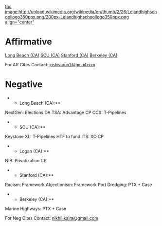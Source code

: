 [[toc]]
[[image:http://upload.wikimedia.org/wikipedia/en/thumb/2/26/Lelandhighschoollogo350ppx.png/200px-Lelandhighschoollogo350ppx.png align="center"]]


=Affirmative= 
[[Leland JK - SCU (CA) - Affirmative|Long Beach (CA)]]
[[Leland JK - SCU (CA) - Affirmative|SCU (CA)]]
[[Leland JK - Stanford (CA) - Aff|Stanford (CA)]]
[[Leland JK - Stanford (CA) - Aff|Berkeley (CA)]]

For Aff Cites Contact:
<span style="background-color: #ffffff; color: #222222; font-family: arial,sans-serif; text-align: -webkit-auto;">[[mailto:joshivarun1@gmail.com|joshivarun1@gmail.com]]</span>
=Negative= 
**Long Beach (CA):**
NextGen: Elections DA
TSA: Advantage CP
CCS: T-Pipelines

**SCU (CA):**
Keystone XL: T-Pipelines
HTF to fund ITS: XO CP

**Logan (CA):**
NIB: Privatization CP

**Stanford (CA):**
Racism: Framework
Abjectionism: Framework
Port Dredging: PTX + Case

**Berkeley (CA):**
Marine Highways: PTX + Case

For Neg Cites Contact:
[[mailto:nikhil.kalra@gmail.com|nikhil.kalra@gmail.com]]